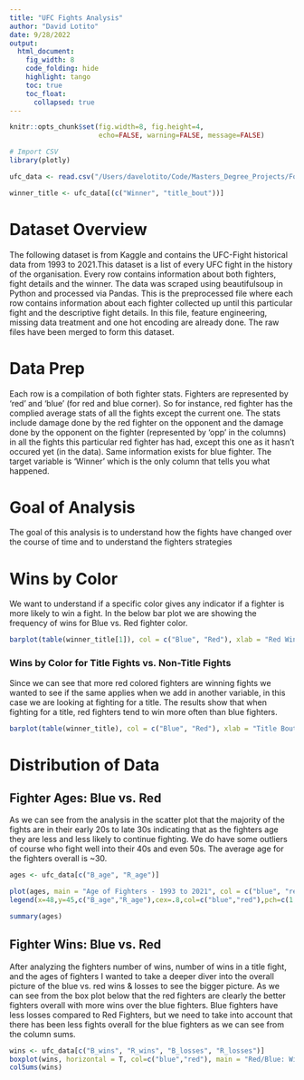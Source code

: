 ```yaml
---
title: "UFC Fights Analysis"
author: "David Lotito"
date: 9/28/2022
output:
  html_document:
    fig_width: 8
    code_folding: hide
    highlight: tango
    toc: true
    toc_float:
      collapsed: true
---
```



```r
knitr::opts_chunk$set(fig.width=8, fig.height=4,
                      echo=FALSE, warning=FALSE, message=FALSE)
```

```r
# Import CSV
library(plotly)

ufc_data <- read.csv("/Users/davelotito/Code/Masters_Degree_Projects/Foundations of Analytics and Data Visualization/Term_Project/UFC_Preprocessed_Fight_Data.csv", header = T)

winner_title <- ufc_data[(c("Winner", "title_bout"))]
```

# Dataset Overview

The following dataset is from Kaggle and contains the UFC-Fight historical data from 1993 to 2021.This dataset is a list of every UFC fight in the history of the organisation. Every row contains information about both fighters, fight details and the winner. The data was scraped using beautifulsoup in Python and processed via Pandas. This is the preprocessed file where each row contains information about each fighter collected up until this particular fight and the descriptive fight details. In this file, feature engineering, missing data treatment and one hot encoding are already done. The raw files have been merged to form this dataset.

# Data Prep

Each row is a compilation of both fighter stats. Fighters are represented by 'red' and 'blue' (for red and blue corner). So for instance, red fighter has the complied average stats of all the fights except the current one. The stats include damage done by the red fighter on the opponent and the damage done by the opponent on the fighter (represented by 'opp' in the columns) in all the fights this particular red fighter has had, except this one as it hasn't occured yet (in the data). Same information exists for blue fighter. The target variable is 'Winner' which is the only column that tells you what happened.

# Goal of Analysis

The goal of this analysis is to understand how the fights have changed over the course of time and to understand the fighters strategies

# Wins by Color

We want to understand if a specific color gives any indicator if a fighter is more likely to win a fight. In the below bar plot we are showing the frequency of wins for Blue vs. Red fighter color.

```r
barplot(table(winner_title[1]), col = c("Blue", "Red"), xlab = "Red Wins vs. Blue Wins", ylab = "Frequency", main = "Fights 1993-2021", ylim = c(0,5000))
```

### Wins by Color for Title Fights vs. Non-Title Fights

Since we can see that more red colored fighters are winning fights we wanted to see if the same applies when we add in another variable, in this case we are looking at fighting for a title. The results show that when fighting for a title, red fighters tend to win more often than blue fighters.


```r
barplot(table(winner_title), col = c("Blue", "Red"), xlab = "Title Bout vs. Non-Title Bout", ylab = "Frequency", main = "Fights 1993-2021 by Title Bout")
```

# Distribution of Data
## Fighter Ages: Blue vs. Red

As we can see from the analysis in the scatter plot that the majority of the fights are in their early 20s to late 30s indicating that as the fighters age they are less and less likely to continue fighting. We do have some outliers of course who fight well into their 40s and even 50s. The average age for the fighters overall is ~30.

```r
ages <- ufc_data[c("B_age", "R_age")]

plot(ages, main = "Age of Fighters - 1993 to 2021", col = c("blue", "red"))
legend(x=48,y=45,c("B_age","R_age"),cex=.8,col=c("blue","red"),pch=c(1,1))

summary(ages)
```

## Fighter Wins: Blue vs. Red

After analyzing the fighters number of wins, number of wins in a title fight, and the ages of fighters I wanted to take a deeper diver into the overall picture of the blue vs. red wins & losses to see the bigger picture. As we can see from the box plot below that the red fighters are clearly the better fighters overall with more wins over the blue fighters. Blue fighters have less losses compared to Red Fighters, but we need to take into account that there has been less fights overall for the blue fighters as we can see from the column sums.


```r
wins <- ufc_data[c("B_wins", "R_wins", "B_losses", "R_losses")]
boxplot(wins, horizontal = T, col=c("blue","red"), main = "Red/Blue: Wins vs. Losses", xlab = "Values", las = 1, cex.axis=0.8)
colSums(wins)
```







